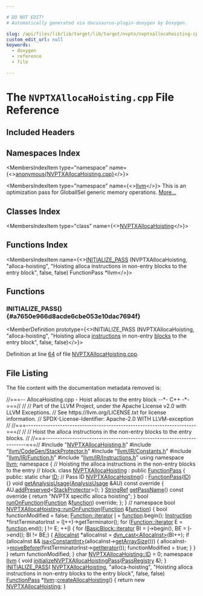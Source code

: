 ```yaml
---

# DO NOT EDIT!
# Automatically generated via docusaurus-plugin-doxygen by Doxygen.

slug: /api/files/lib/lib/target/lib/target/nvptx/nvptxallocahoisting-cpp
custom_edit_url: null
keywords:
  - doxygen
  - reference
  - file

---
```





# The `NVPTXAllocaHoisting.cpp` File Reference

<DoxygenPage pluginConfig={pluginConfig}>



## Included Headers

<IncludesList>
<IncludesListItem
  filePath="NVPTXAllocaHoisting.h"
  permalink="/docs/api/files/lib/lib/target/lib/target/nvptx/nvptxallocahoisting-h"
  isLocal="true" />
<IncludesListItem
  filePath="llvm/CodeGen/StackProtector.h"
  permalink="/docs/api/files/include/include/llvm/include/llvm/codegen/stackprotector-h"
  isLocal="true" />
<IncludesListItem
  filePath="llvm/IR/Constants.h"
  permalink="/docs/api/files/include/include/llvm/include/llvm/ir/constants-h"
  isLocal="true" />
<IncludesListItem
  filePath="llvm/IR/Function.h"
  permalink="/docs/api/files/include/include/llvm/include/llvm/ir/function-h"
  isLocal="true" />
<IncludesListItem
  filePath="llvm/IR/Instructions.h"
  permalink="/docs/api/files/include/include/llvm/include/llvm/ir/instructions-h"
  isLocal="true" />
</IncludesList>

## Namespaces Index

<MembersIndex>

<MembersIndexItem
  type="namespace"
  name={<><a href="/docs/api/namespaces/anonymous-nvptxallocahoisting-cpp-">anonymous&#123;NVPTXAllocaHoisting.cpp&#125;</a></>}>
</MembersIndexItem>

<MembersIndexItem
  type="namespace"
  name={<><a href="/docs/api/namespaces/llvm">llvm</a></>}>
This is an optimization pass for GlobalISel generic memory operations. <a href="/docs/api/namespaces/llvm/#details">More...</a>
</MembersIndexItem>

</MembersIndex>

## Classes Index

<MembersIndex>

<MembersIndexItem
  type="class"
  name={<><a href="/docs/api/classes/anonymous-namespace-nvptxallocahoisting-cpp-/nvptxallocahoisting">NVPTXAllocaHoisting</a></>}>
</MembersIndexItem>

</MembersIndex>

## Functions Index

<MembersIndex>

<MembersIndexItem
  name={<><a href="#a7650e966d8acde6cbe053e10dac7694f">INITIALIZE&#95;PASS</a> (NVPTXAllocaHoisting, &quot;alloca-hoisting&quot;, &quot;Hoisting alloca instructions in non-entry blocks to the entry block&quot;, false, false) FunctionPass &#42;llvm</>}>
</MembersIndexItem>

</MembersIndex>


<SectionDefinition>

## Functions

### INITIALIZE&#95;PASS() {#a7650e966d8acde6cbe053e10dac7694f}

<MemberDefinition
  prototype={<>INITIALIZE&#95;PASS (NVPTXAllocaHoisting, &quot;alloca-hoisting&quot;, &quot;Hoisting alloca <a href="/docs/api/files/lib/lib/codegen/atomicexpandpass-cpp/#a1bcc06b1cb86bd0ea08f33323190bdaa">instructions</a> in non-entry <a href="/docs/api/files/lib/lib/codegen/basicblocksections-cpp/#a6b480a971048f2d9cc342c18046d7774">blocks</a> to the entry block&quot;, false, false)</>}>

Definition at line <a href="#l00064">64</a> of file <a href="/docs/api/files/lib/lib/target/lib/target/nvptx/nvptxallocahoisting-cpp">NVPTXAllocaHoisting.cpp</a>.
</MemberDefinition>

</SectionDefinition>

## File Listing

The file content with the documentation metadata removed is:

<ProgramListing>

<Link id="l00001" /><CodeLine lineNumber="1"><Highlight kind="comment">//===-- AllocaHoisting.cpp - Hoist allocas to the entry block --&#42;- C++ -&#42;-===//</Highlight><Highlight kind="normal"></Highlight></CodeLine>
<Link id="l00002" /><CodeLine lineNumber="2"><Highlight kind="normal"></Highlight><Highlight kind="comment">//</Highlight><Highlight kind="normal"></Highlight></CodeLine>
<Link id="l00003" /><CodeLine lineNumber="3"><Highlight kind="normal"></Highlight><Highlight kind="comment">// Part of the LLVM Project, under the Apache License v2.0 with LLVM Exceptions.</Highlight><Highlight kind="normal"></Highlight></CodeLine>
<Link id="l00004" /><CodeLine lineNumber="4"><Highlight kind="normal"></Highlight><Highlight kind="comment">// See https://llvm.org/LICENSE.txt for license information.</Highlight><Highlight kind="normal"></Highlight></CodeLine>
<Link id="l00005" /><CodeLine lineNumber="5"><Highlight kind="normal"></Highlight><Highlight kind="comment">// SPDX-License-Identifier: Apache-2.0 WITH LLVM-exception</Highlight><Highlight kind="normal"></Highlight></CodeLine>
<Link id="l00006" /><CodeLine lineNumber="6"><Highlight kind="normal"></Highlight><Highlight kind="comment">//</Highlight><Highlight kind="normal"></Highlight></CodeLine>
<Link id="l00007" /><CodeLine lineNumber="7"><Highlight kind="normal"></Highlight><Highlight kind="comment">//===----------------------------------------------------------------------===//</Highlight><Highlight kind="normal"></Highlight></CodeLine>
<Link id="l00008" /><CodeLine lineNumber="8"><Highlight kind="normal"></Highlight><Highlight kind="comment">//</Highlight><Highlight kind="normal"></Highlight></CodeLine>
<Link id="l00009" /><CodeLine lineNumber="9"><Highlight kind="normal"></Highlight><Highlight kind="comment">// Hoist the alloca instructions in the non-entry blocks to the entry blocks.</Highlight><Highlight kind="normal"></Highlight></CodeLine>
<Link id="l00010" /><CodeLine lineNumber="10"><Highlight kind="normal"></Highlight><Highlight kind="comment">//</Highlight><Highlight kind="normal"></Highlight></CodeLine>
<Link id="l00011" /><CodeLine lineNumber="11"><Highlight kind="normal"></Highlight><Highlight kind="comment">//===----------------------------------------------------------------------===//</Highlight><Highlight kind="normal"></Highlight></CodeLine>
<Link id="l00012" /><CodeLine lineNumber="12"><Highlight kind="normal"></Highlight></CodeLine>
<Link id="l00013" /><CodeLine lineNumber="13"><Highlight kind="normal"></Highlight><Highlight kind="preprocessor">#include &quot;<a href="/docs/api/files/lib/lib/target/lib/target/nvptx/nvptxallocahoisting-h">NVPTXAllocaHoisting.h</a>&quot;</Highlight><Highlight kind="normal"></Highlight></CodeLine>
<Link id="l00014" /><CodeLine lineNumber="14"><Highlight kind="normal"></Highlight><Highlight kind="preprocessor">#include &quot;<a href="/docs/api/files/include/include/llvm/include/llvm/codegen/stackprotector-h">llvm/CodeGen/StackProtector.h</a>&quot;</Highlight><Highlight kind="normal"></Highlight></CodeLine>
<Link id="l00015" /><CodeLine lineNumber="15"><Highlight kind="normal"></Highlight><Highlight kind="preprocessor">#include &quot;<a href="/docs/api/files/include/include/llvm/include/llvm/ir/constants-h">llvm/IR/Constants.h</a>&quot;</Highlight><Highlight kind="normal"></Highlight></CodeLine>
<Link id="l00016" /><CodeLine lineNumber="16"><Highlight kind="normal"></Highlight><Highlight kind="preprocessor">#include &quot;<a href="/docs/api/files/include/include/llvm/include/llvm/ir/function-h">llvm/IR/Function.h</a>&quot;</Highlight><Highlight kind="normal"></Highlight></CodeLine>
<Link id="l00017" /><CodeLine lineNumber="17"><Highlight kind="normal"></Highlight><Highlight kind="preprocessor">#include &quot;<a href="/docs/api/files/include/include/llvm/include/llvm/ir/instructions-h">llvm/IR/Instructions.h</a>&quot;</Highlight><Highlight kind="normal"></Highlight></CodeLine>
<Link id="l00018" /><CodeLine lineNumber="18"><Highlight kind="normal"></Highlight><Highlight kind="keyword">using namespace </Highlight><Highlight kind="normal"><a href="/docs/api/namespaces/llvm">llvm</a>;</Highlight></CodeLine>
<Link id="l00019" /><CodeLine lineNumber="19"><Highlight kind="normal"></Highlight></CodeLine>
<Link id="l00020" /><CodeLine lineNumber="20" lineLink="/docs/api/namespaces/anonymous-nvptxallocahoisting-cpp-"><Highlight kind="normal"></Highlight><Highlight kind="keyword">namespace </Highlight><Highlight kind="normal">&#123;</Highlight></CodeLine>
<Link id="l00021" /><CodeLine lineNumber="21"><Highlight kind="normal"></Highlight><Highlight kind="comment">// Hoisting the alloca instructions in the non-entry blocks to the entry</Highlight><Highlight kind="normal"></Highlight></CodeLine>
<Link id="l00022" /><CodeLine lineNumber="22"><Highlight kind="normal"></Highlight><Highlight kind="comment">// block.</Highlight><Highlight kind="normal"></Highlight></CodeLine>
<Link id="l00023" /><CodeLine lineNumber="23" lineLink="/docs/api/classes/anonymous-namespace-nvptxallocahoisting-cpp-/nvptxallocahoisting"><Highlight kind="normal"></Highlight><Highlight kind="keyword">class </Highlight><Highlight kind="normal"><a href="/docs/api/classes/anonymous-namespace-nvptxallocahoisting-cpp-/nvptxallocahoisting/#a299aad513458b336c32f4c1b5ae6a73d">NVPTXAllocaHoisting</a> : </Highlight><Highlight kind="keyword">public</Highlight><Highlight kind="normal"> <a href="/docs/api/classes/llvm/functionpass/#a7691d83e3561f781cae4ce4a01bdfa93">FunctionPass</a> &#123;</Highlight></CodeLine>
<Link id="l00024" /><CodeLine lineNumber="24"><Highlight kind="normal"></Highlight><Highlight kind="keyword">public</Highlight><Highlight kind="normal">:</Highlight></CodeLine>
<Link id="l00025" /><CodeLine lineNumber="25" lineLink="/docs/api/classes/anonymous-namespace-nvptxallocahoisting-cpp-/nvptxallocahoisting/#a59f49e160c3f3ead3e0d8e9af6f2a737"><Highlight kind="normal">  </Highlight><Highlight kind="keyword">static</Highlight><Highlight kind="normal"> </Highlight><Highlight kind="keywordtype">char</Highlight><Highlight kind="normal"> <a href="/docs/api/classes/anonymous-namespace-nvptxallocahoisting-cpp-/nvptxallocahoisting/#a59f49e160c3f3ead3e0d8e9af6f2a737">ID</a>; </Highlight><Highlight kind="comment">// Pass ID</Highlight><Highlight kind="normal"></Highlight></CodeLine>
<Link id="l00026" /><CodeLine lineNumber="26" lineLink="/docs/api/classes/anonymous-namespace-nvptxallocahoisting-cpp-/nvptxallocahoisting/#a299aad513458b336c32f4c1b5ae6a73d"><Highlight kind="normal">  <a href="/docs/api/classes/anonymous-namespace-nvptxallocahoisting-cpp-/nvptxallocahoisting/#a299aad513458b336c32f4c1b5ae6a73d">NVPTXAllocaHoisting</a>() : <a href="/docs/api/classes/llvm/functionpass/#a7691d83e3561f781cae4ce4a01bdfa93">FunctionPass</a>(<a href="/docs/api/classes/anonymous-namespace-nvptxallocahoisting-cpp-/nvptxallocahoisting/#a59f49e160c3f3ead3e0d8e9af6f2a737">ID</a>) &#123;&#125;</Highlight></CodeLine>
<Link id="l00027" /><CodeLine lineNumber="27"><Highlight kind="normal"></Highlight></CodeLine>
<Link id="l00028" /><CodeLine lineNumber="28" lineLink="/docs/api/classes/anonymous-namespace-nvptxallocahoisting-cpp-/nvptxallocahoisting/#aa4af3183833cf966a70e463c515f2e0c"><Highlight kind="normal">  </Highlight><Highlight kind="keywordtype">void</Highlight><Highlight kind="normal"> <a href="/docs/api/classes/anonymous-namespace-nvptxallocahoisting-cpp-/nvptxallocahoisting/#aa4af3183833cf966a70e463c515f2e0c">getAnalysisUsage</a>(<a href="/docs/api/classes/llvm/analysisusage">AnalysisUsage</a> &amp;AU)</Highlight><Highlight kind="keyword"> const override </Highlight><Highlight kind="normal">&#123;</Highlight></CodeLine>
<Link id="l00029" /><CodeLine lineNumber="29"><Highlight kind="normal">    AU.<a href="/docs/api/classes/llvm/analysisusage/#ae9356b720f6fbab112d809738dcc4f2a">addPreserved</a>&lt;<a href="/docs/api/classes/llvm/stackprotector">StackProtector</a>&gt;();</Highlight></CodeLine>
<Link id="l00030" /><CodeLine lineNumber="30"><Highlight kind="normal">  &#125;</Highlight></CodeLine>
<Link id="l00031" /><CodeLine lineNumber="31"><Highlight kind="normal"></Highlight></CodeLine>
<Link id="l00032" /><CodeLine lineNumber="32" lineLink="/docs/api/classes/anonymous-namespace-nvptxallocahoisting-cpp-/nvptxallocahoisting/#a9b0fd4bd9e68604f3bd4474a6a3e0716"><Highlight kind="normal">  <a href="/docs/api/classes/llvm/stringref">StringRef</a> <a href="/docs/api/classes/anonymous-namespace-nvptxallocahoisting-cpp-/nvptxallocahoisting/#a9b0fd4bd9e68604f3bd4474a6a3e0716">getPassName</a>()</Highlight><Highlight kind="keyword"> const override </Highlight><Highlight kind="normal">&#123;</Highlight></CodeLine>
<Link id="l00033" /><CodeLine lineNumber="33"><Highlight kind="normal">    </Highlight><Highlight kind="keywordflow">return</Highlight><Highlight kind="normal"> </Highlight><Highlight kind="stringliteral">&quot;NVPTX specific alloca hoisting&quot;</Highlight><Highlight kind="normal">;</Highlight></CodeLine>
<Link id="l00034" /><CodeLine lineNumber="34"><Highlight kind="normal">  &#125;</Highlight></CodeLine>
<Link id="l00035" /><CodeLine lineNumber="35"><Highlight kind="normal"></Highlight></CodeLine>
<Link id="l00036" /><CodeLine lineNumber="36"><Highlight kind="normal">  </Highlight><Highlight kind="keywordtype">bool</Highlight><Highlight kind="normal"> <a href="/docs/api/files/lib/lib/transforms/lib/transforms/utils/entryexitinstrumenter-cpp/#a3985f1f39349428d17f0d2b81ebc6349">runOnFunction</a>(<a href="/docs/api/classes/llvm/function">Function</a> &amp;<a href="/docs/api/files/lib/lib/analysis/regionprinter-cpp/#aa37fbbce2360106772fd97ed06455d55">function</a>) </Highlight><Highlight kind="keyword">override</Highlight><Highlight kind="normal">;</Highlight></CodeLine>
<Link id="l00037" /><CodeLine lineNumber="37"><Highlight kind="normal">&#125;;</Highlight></CodeLine>
<Link id="l00038" /><CodeLine lineNumber="38"><Highlight kind="normal">&#125; </Highlight><Highlight kind="comment">// namespace</Highlight><Highlight kind="normal"></Highlight></CodeLine>
<Link id="l00039" /><CodeLine lineNumber="39"><Highlight kind="normal"></Highlight></CodeLine>
<Link id="l00040" /><CodeLine lineNumber="40" lineLink="/docs/api/classes/anonymous-namespace-nvptxallocahoisting-cpp-/nvptxallocahoisting/#a3e0401219219142d6d4aa7cb0859afc7"><Highlight kind="normal"></Highlight><Highlight kind="keywordtype">bool</Highlight><Highlight kind="normal"> <a href="/docs/api/classes/anonymous-namespace-nvptxallocahoisting-cpp-/nvptxallocahoisting/#a3e0401219219142d6d4aa7cb0859afc7">NVPTXAllocaHoisting::runOnFunction</a>(<a href="/docs/api/classes/llvm/function">Function</a> &amp;<a href="/docs/api/files/lib/lib/analysis/regionprinter-cpp/#aa37fbbce2360106772fd97ed06455d55">function</a>) &#123;</Highlight></CodeLine>
<Link id="l00041" /><CodeLine lineNumber="41"><Highlight kind="normal">  </Highlight><Highlight kind="keywordtype">bool</Highlight><Highlight kind="normal"> functionModified = </Highlight><Highlight kind="keyword">false</Highlight><Highlight kind="normal">;</Highlight></CodeLine>
<Link id="l00042" /><CodeLine lineNumber="42"><Highlight kind="normal">  <a href="/docs/api/classes/llvm/function/#a19595c245bd2e3eefa93ce22db5ad15f">Function::iterator</a> <a href="/docs/api/files/lib/lib/support/md5-cpp/#ac0eafdc9ee161b71e7af98af736952fd">I</a> = <a href="/docs/api/files/lib/lib/analysis/regionprinter-cpp/#aa37fbbce2360106772fd97ed06455d55">function</a>.begin();</Highlight></CodeLine>
<Link id="l00043" /><CodeLine lineNumber="43"><Highlight kind="normal">  <a href="/docs/api/classes/llvm/instruction">Instruction</a> &#42;firstTerminatorInst = (<a href="/docs/api/files/lib/lib/support/md5-cpp/#ac0eafdc9ee161b71e7af98af736952fd">I</a>++)-&gt;getTerminator();</Highlight></CodeLine>
<Link id="l00044" /><CodeLine lineNumber="44"><Highlight kind="normal"></Highlight></CodeLine>
<Link id="l00045" /><CodeLine lineNumber="45"><Highlight kind="normal">  </Highlight><Highlight kind="keywordflow">for</Highlight><Highlight kind="normal"> (<a href="/docs/api/classes/llvm/function/#a19595c245bd2e3eefa93ce22db5ad15f">Function::iterator</a> E = <a href="/docs/api/files/lib/lib/analysis/regionprinter-cpp/#aa37fbbce2360106772fd97ed06455d55">function</a>.end(); <a href="/docs/api/files/lib/lib/support/md5-cpp/#ac0eafdc9ee161b71e7af98af736952fd">I</a> != E; ++<a href="/docs/api/files/lib/lib/support/md5-cpp/#ac0eafdc9ee161b71e7af98af736952fd">I</a>) &#123;</Highlight></CodeLine>
<Link id="l00046" /><CodeLine lineNumber="46"><Highlight kind="normal">    </Highlight><Highlight kind="keywordflow">for</Highlight><Highlight kind="normal"> (<a href="/docs/api/classes/llvm/basicblock/#a98c0a84a5dfa8bce341c829709f171e5">BasicBlock::iterator</a> BI = <a href="/docs/api/files/lib/lib/support/md5-cpp/#ac0eafdc9ee161b71e7af98af736952fd">I</a>-&gt;begin(), BE = <a href="/docs/api/files/lib/lib/support/md5-cpp/#ac0eafdc9ee161b71e7af98af736952fd">I</a>-&gt;end(); BI != BE;) &#123;</Highlight></CodeLine>
<Link id="l00047" /><CodeLine lineNumber="47"><Highlight kind="normal">      <a href="/docs/api/classes/llvm/allocainst">AllocaInst</a> &#42;allocaInst = <a href="/docs/api/namespaces/llvm/#a22eeee01734061ac1b31ccd994c49eef">dyn&#95;cast&lt;AllocaInst&gt;</a>(BI++);</Highlight></CodeLine>
<Link id="l00048" /><CodeLine lineNumber="48"><Highlight kind="normal">      </Highlight><Highlight kind="keywordflow">if</Highlight><Highlight kind="normal"> (allocaInst &amp;&amp; <a href="/docs/api/namespaces/llvm/#a92ca992e52dddc420f4b069cae06dfbe">isa&lt;ConstantInt&gt;</a>(allocaInst-&gt;<a href="/docs/api/classes/llvm/allocainst/#af4283a4cef4e2b88f565d827d5857e14">getArraySize</a>())) &#123;</Highlight></CodeLine>
<Link id="l00049" /><CodeLine lineNumber="49"><Highlight kind="normal">        allocaInst-&gt;<a href="/docs/api/classes/llvm/instruction/#af67d1f3a518964d80a109bb3d9d5cf1e">moveBefore</a>(firstTerminatorInst-&gt;<a href="/docs/api/classes/llvm/ilist-node-impl/#af719fc783be6589465137d997701a432">getIterator</a>());</Highlight></CodeLine>
<Link id="l00050" /><CodeLine lineNumber="50"><Highlight kind="normal">        functionModified = </Highlight><Highlight kind="keyword">true</Highlight><Highlight kind="normal">;</Highlight></CodeLine>
<Link id="l00051" /><CodeLine lineNumber="51"><Highlight kind="normal">      &#125;</Highlight></CodeLine>
<Link id="l00052" /><CodeLine lineNumber="52"><Highlight kind="normal">    &#125;</Highlight></CodeLine>
<Link id="l00053" /><CodeLine lineNumber="53"><Highlight kind="normal">  &#125;</Highlight></CodeLine>
<Link id="l00054" /><CodeLine lineNumber="54"><Highlight kind="normal"></Highlight></CodeLine>
<Link id="l00055" /><CodeLine lineNumber="55"><Highlight kind="normal">  </Highlight><Highlight kind="keywordflow">return</Highlight><Highlight kind="normal"> functionModified;</Highlight></CodeLine>
<Link id="l00056" /><CodeLine lineNumber="56"><Highlight kind="normal">&#125;</Highlight></CodeLine>
<Link id="l00057" /><CodeLine lineNumber="57"><Highlight kind="normal"></Highlight></CodeLine>
<Link id="l00058" /><CodeLine lineNumber="58"><Highlight kind="normal"></Highlight><Highlight kind="keywordtype">char</Highlight><Highlight kind="normal"> <a href="/docs/api/classes/anonymous-namespace-nvptxallocahoisting-cpp-/nvptxallocahoisting/#a59f49e160c3f3ead3e0d8e9af6f2a737">NVPTXAllocaHoisting::ID</a> = 0;</Highlight></CodeLine>
<Link id="l00059" /><CodeLine lineNumber="59"><Highlight kind="normal"></Highlight></CodeLine>
<Link id="l00060" /><CodeLine lineNumber="60"><Highlight kind="normal"></Highlight><Highlight kind="keyword">namespace </Highlight><Highlight kind="normal"><a href="/docs/api/namespaces/llvm">llvm</a> &#123;</Highlight></CodeLine>
<Link id="l00061" /><CodeLine lineNumber="61" lineLink="/docs/api/namespaces/llvm/#abb371397ee3aba3f5e37074992731524"><Highlight kind="normal"></Highlight><Highlight kind="keywordtype">void</Highlight><Highlight kind="normal"> <a href="/docs/api/namespaces/llvm/#abb371397ee3aba3f5e37074992731524">initializeNVPTXAllocaHoistingPass</a>(<a href="/docs/api/classes/llvm/passregistry">PassRegistry</a> &amp;);</Highlight></CodeLine>
<Link id="l00062" /><CodeLine lineNumber="62"><Highlight kind="normal">&#125;</Highlight></CodeLine>
<Link id="l00063" /><CodeLine lineNumber="63"><Highlight kind="normal"></Highlight></CodeLine>
<Link id="l00064" /><CodeLine lineNumber="64" lineLink="#a7650e966d8acde6cbe053e10dac7694f"><Highlight kind="normal"><a href="/docs/api/files/include/include/llvm/passsupport-h/#af807c9595d50b45c0008924c4679c85c">INITIALIZE&#95;PASS</a>(</Highlight></CodeLine>
<Link id="l00065" /><CodeLine lineNumber="65"><Highlight kind="normal">    <a href="/docs/api/classes/anonymous-namespace-nvptxallocahoisting-cpp-/nvptxallocahoisting/#a299aad513458b336c32f4c1b5ae6a73d">NVPTXAllocaHoisting</a>, </Highlight><Highlight kind="stringliteral">&quot;alloca-hoisting&quot;</Highlight><Highlight kind="normal">,</Highlight></CodeLine>
<Link id="l00066" /><CodeLine lineNumber="66"><Highlight kind="normal">    </Highlight><Highlight kind="stringliteral">&quot;Hoisting alloca instructions in non-entry blocks to the entry block&quot;</Highlight><Highlight kind="normal">,</Highlight></CodeLine>
<Link id="l00067" /><CodeLine lineNumber="67"><Highlight kind="normal">    </Highlight><Highlight kind="keyword">false</Highlight><Highlight kind="normal">, </Highlight><Highlight kind="keyword">false</Highlight><Highlight kind="normal">)</Highlight></CodeLine>
<Link id="l00068" /><CodeLine lineNumber="68"><Highlight kind="normal"></Highlight></CodeLine>
<Link id="l00069" /><CodeLine lineNumber="69"><Highlight kind="normal"><a href="/docs/api/classes/llvm/functionpass">FunctionPass</a> &#42;<a href="/docs/api/namespaces/llvm">llvm</a>::<a href="/docs/api/namespaces/llvm/#a879c53d18034a667939cc5a8e2519eac">createAllocaHoisting</a>() &#123; </Highlight><Highlight kind="keywordflow">return</Highlight><Highlight kind="normal"> </Highlight><Highlight kind="keyword">new</Highlight><Highlight kind="normal"> <a href="/docs/api/classes/anonymous-namespace-nvptxallocahoisting-cpp-/nvptxallocahoisting/#a299aad513458b336c32f4c1b5ae6a73d">NVPTXAllocaHoisting</a>; &#125;</Highlight></CodeLine>

</ProgramListing>

</DoxygenPage>
